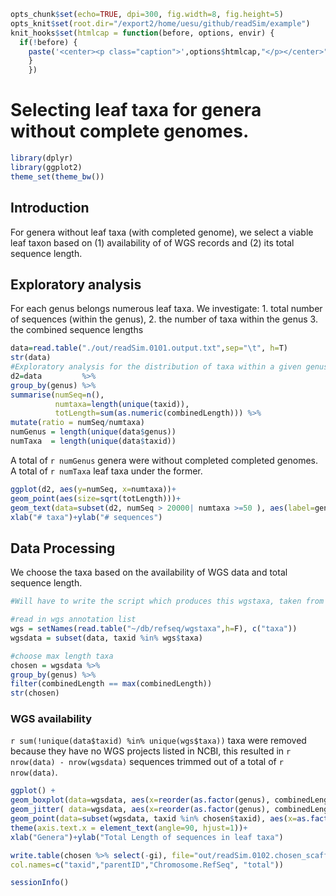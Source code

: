 ```r
opts_chunk$set(echo=TRUE, dpi=300, fig.width=8, fig.height=5)
opts_knit$set(root.dir="/export2/home/uesu/github/readSim/example")
knit_hooks$set(htmlcap = function(before, options, envir) {
  if(!before) {
    paste('<center><p class="caption">',options$htmlcap,"</p></center>",sep="")
    }
    })
```

Selecting leaf taxa for genera without complete genomes.
====


```r
library(dplyr)
library(ggplot2)
theme_set(theme_bw())
```

## Introduction
For genera without leaf taxa (with completed genome), 
we select a viable leaf taxon based on (1) availability of of WGS records and (2) its total sequence length.

## Exploratory analysis

For each genus belongs numerous leaf taxa. 
We investigate:
1. total number of sequences (within the genus), 
2. the number of taxa within the genus
3. the combined sequence lengths

```r
data=read.table("./out/readSim.0101.output.txt",sep="\t", h=T)
str(data)
#Exploratory analysis for the distribution of taxa within a given genus with relation to its total sequence length, number of sequences etc.
d2=data         %>% 
group_by(genus) %>%
summarise(numSeq=n(),
          numtaxa=length(unique(taxid)), 
          totLength=sum(as.numeric(combinedLength))) %>%
mutate(ratio = numSeq/numtaxa)
numGenus = length(unique(data$genus))
numTaxa  = length(unique(data$taxid))
```

A total of `r numGenus` genera were without completed completed genomes. 
A total of `r numTaxa` leaf taxa under the former.

```r
ggplot(d2, aes(y=numSeq, x=numtaxa))+
geom_point(aes(size=sqrt(totLength)))+
geom_text(data=subset(d2, numSeq > 20000| numtaxa >=50 ), aes(label=genus), color='red')+
xlab("# taxa")+ylab("# sequences")
```

## Data Processing

We choose the taxa based on the availability of WGS data and total sequence length.
```r
#Will have to write the script which produces this wgstaxa, taken from NCBI

#read in wgs annotation list
wgs = setNames(read.table("~/db/refseq/wgstaxa",h=F), c("taxa"))
wgsdata = subset(data, taxid %in% wgs$taxa)

#choose max length taxa
chosen = wgsdata %>% 
group_by(genus) %>% 
filter(combinedLength == max(combinedLength))
str(chosen)
```

### WGS availability 

`r sum(!unique(data$taxid) %in% unique(wgs$taxa))` taxa were removed because they have no WGS projects listed in NCBI, this resulted in `r nrow(data) - nrow(wgsdata)` sequences trimmed out of a total of `r nrow(data)`.

```r
ggplot() + 
geom_boxplot(data=wgsdata, aes(x=reorder(as.factor(genus), combinedLength, median), y=combinedLength))+
geom_jitter( data=wgsdata, aes(x=reorder(as.factor(genus), combinedLength, median), y=combinedLength))+
geom_point(data=subset(wgsdata, taxid %in% chosen$taxid), aes(x=as.factor(genus), y=combinedLength),color='red')+
theme(axis.text.x = element_text(angle=90, hjust=1))+
xlab("Genera")+ylab("Total Length of sequences in leaf taxa")
```

```r
write.table(chosen %>% select(-gi), file="out/readSim.0102.chosen_scaffolds.txt", sep="\t", quote=F, row.names=F, 
col.names=c("taxid","parentID","Chromosome.RefSeq", "total"))
```

```r
sessionInfo()
```
